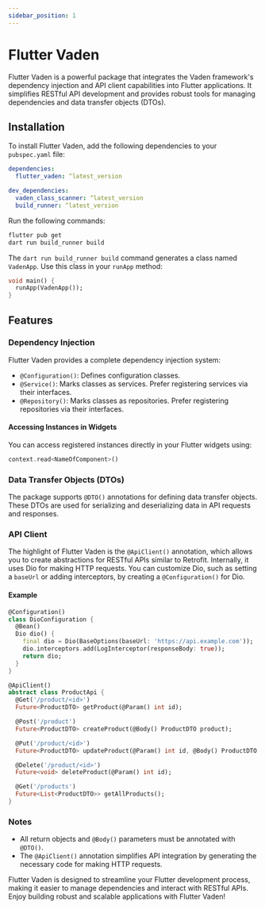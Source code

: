 ```yaml
---
sidebar_position: 1
---
```


# Flutter Vaden

Flutter Vaden is a powerful package that integrates the Vaden framework's dependency injection and API client capabilities into Flutter applications. It simplifies RESTful API development and provides robust tools for managing dependencies and data transfer objects (DTOs).

## Installation

To install Flutter Vaden, add the following dependencies to your `pubspec.yaml` file:

```yaml
dependencies:
  flutter_vaden: ^latest_version

dev_dependencies:
  vaden_class_scanner: ^latest_version
  build_runner: ^latest_version
```

Run the following commands:

```bash
flutter pub get
dart run build_runner build
```

The `dart run build_runner build` command generates a class named `VadenApp`. Use this class in your `runApp` method:

```dart
void main() {
  runApp(VadenApp());
}
```

## Features

### Dependency Injection
Flutter Vaden provides a complete dependency injection system:

- `@Configuration()`: Defines configuration classes.
- `@Service()`: Marks classes as services. Prefer registering services via their interfaces.
- `@Repository()`: Marks classes as repositories. Prefer registering repositories via their interfaces.

#### Accessing Instances in Widgets
You can access registered instances directly in your Flutter widgets using:

```dart
context.read<NameOfComponent>()
```

### Data Transfer Objects (DTOs)
The package supports `@DTO()` annotations for defining data transfer objects. These DTOs are used for serializing and deserializing data in API requests and responses.

### API Client
The highlight of Flutter Vaden is the `@ApiClient()` annotation, which allows you to create abstractions for RESTful APIs similar to Retrofit. Internally, it uses Dio for making HTTP requests. You can customize Dio, such as setting a `baseUrl` or adding interceptors, by creating a `@Configuration()` for Dio.

#### Example

```dart
@Configuration()
class DioConfiguration {
  @Bean()
  Dio dio() {
    final dio = Dio(BaseOptions(baseUrl: 'https://api.example.com'));
    dio.interceptors.add(LogInterceptor(responseBody: true));
    return dio;
  }
}

@ApiClient()
abstract class ProductApi {
  @Get('/product/<id>')
  Future<ProductDTO> getProduct(@Param() int id);

  @Post('/product')
  Future<ProductDTO> createProduct(@Body() ProductDTO product);

  @Put('/product/<id>')
  Future<ProductDTO> updateProduct(@Param() int id, @Body() ProductDTO product);

  @Delete('/product/<id>')
  Future<void> deleteProduct(@Param() int id);

  @Get('/products')
  Future<List<ProductDTO>> getAllProducts();
}
```

### Notes
- All return objects and `@Body()` parameters must be annotated with `@DTO()`.
- The `@ApiClient()` annotation simplifies API integration by generating the necessary code for making HTTP requests.

Flutter Vaden is designed to streamline your Flutter development process, making it easier to manage dependencies and interact with RESTful APIs. Enjoy building robust and scalable applications with Flutter Vaden!

